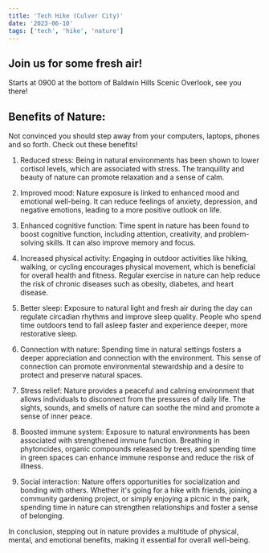 ```yaml
---
title: 'Tech Hike (Culver City)'
date: '2023-06-10'
tags: ['tech', 'hike', 'nature']
---
```

## Join us for some fresh air!
Starts at 0900 at the bottom of Baldwin Hills Scenic Overlook, see you there!

<CustomImage src="https://raw.githubusercontent.com/ehawyeehaw/nublogposts/main/images/TechHikeBanner.png" alt="HikeOne" />
<CustomImage src="https://raw.githubusercontent.com/ehawyeehaw/nublogposts/main/images/HikeBannerTwo.png" alt="HikeTwo" />

## Benefits of Nature:

Not convinced you should step away from your computers, laptops, phones and so forth. Check out these benefits!

1. Reduced stress: Being in natural environments has been shown to lower cortisol levels, which are associated with stress. The tranquility and beauty of nature can promote relaxation and a sense of calm.

2. Improved mood: Nature exposure is linked to enhanced mood and emotional well-being. It can reduce feelings of anxiety, depression, and negative emotions, leading to a more positive outlook on life.

3. Enhanced cognitive function: Time spent in nature has been found to boost cognitive function, including attention, creativity, and problem-solving skills. It can also improve memory and focus.

4. Increased physical activity: Engaging in outdoor activities like hiking, walking, or cycling encourages physical movement, which is beneficial for overall health and fitness. Regular exercise in nature can help reduce the risk of chronic diseases such as obesity, diabetes, and heart disease.

5. Better sleep: Exposure to natural light and fresh air during the day can regulate circadian rhythms and improve sleep quality. People who spend time outdoors tend to fall asleep faster and experience deeper, more restorative sleep.

6. Connection with nature: Spending time in natural settings fosters a deeper appreciation and connection with the environment. This sense of connection can promote environmental stewardship and a desire to protect and preserve natural spaces.

7. Stress relief: Nature provides a peaceful and calming environment that allows individuals to disconnect from the pressures of daily life. The sights, sounds, and smells of nature can soothe the mind and promote a sense of inner peace.

8. Boosted immune system: Exposure to natural environments has been associated with strengthened immune function. Breathing in phytoncides, organic compounds released by trees, and spending time in green spaces can enhance immune response and reduce the risk of illness.

9. Social interaction: Nature offers opportunities for socialization and bonding with others. Whether it's going for a hike with friends, joining a community gardening project, or simply enjoying a picnic in the park, spending time in nature can strengthen relationships and foster a sense of belonging.

In conclusion, stepping out in nature provides a multitude of physical, mental, and emotional benefits, making it essential for overall well-being.


